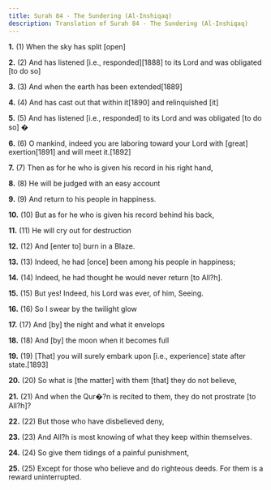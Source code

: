```yaml
---
title: Surah 84 - The Sundering (Al-Inshiqaq)
description: Translation of Surah 84 - The Sundering (Al-Inshiqaq)
---
```


**1.** (1) When the sky has split [open]

**2.** (2) And has listened [i.e., responded][1888] to its Lord and was obligated [to do so]

**3.** (3) And when the earth has been extended[1889]

**4.** (4) And has cast out that within it[1890] and relinquished [it]

**5.** (5) And has listened [i.e., responded] to its Lord and was obligated [to do so] �

**6.** (6) O mankind, indeed you are laboring toward your Lord with [great] exertion[1891] and will meet it.[1892]

**7.** (7) Then as for he who is given his record in his right hand,

**8.** (8) He will be judged with an easy account

**9.** (9) And return to his people in happiness.

**10.** (10) But as for he who is given his record behind his back,

**11.** (11) He will cry out for destruction

**12.** (12) And [enter to] burn in a Blaze.

**13.** (13) Indeed, he had [once] been among his people in happiness;

**14.** (14) Indeed, he had thought he would never return [to All?h].

**15.** (15) But yes! Indeed, his Lord was ever, of him, Seeing.

**16.** (16) So I swear by the twilight glow

**17.** (17) And [by] the night and what it envelops

**18.** (18) And [by] the moon when it becomes full

**19.** (19) [That] you will surely embark upon [i.e., experience] state after state.[1893]

**20.** (20) So what is [the matter] with them [that] they do not believe,

**21.** (21) And when the Qur�?n is recited to them, they do not prostrate [to All?h]?

**22.** (22) But those who have disbelieved deny,

**23.** (23) And All?h is most knowing of what they keep within themselves.

**24.** (24) So give them tidings of a painful punishment,

**25.** (25) Except for those who believe and do righteous deeds. For them is a reward uninterrupted.

